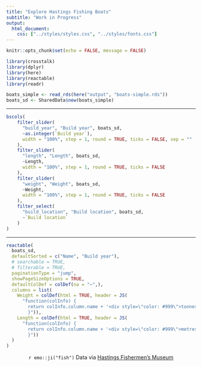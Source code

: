 ```yaml
---
title: "Explore Hastings Fishing Boats"
subtitle: "Work in Progress"
output:
  html_document:
    css: ["../styles/styles.css", "../styles/fonts.css"]
---
```


```r
knitr::opts_chunk$set(echo = FALSE, message = FALSE)
```

```r
library(crosstalk)
library(dplyr)
library(here)
library(reactable)
library(readr)

boats_simple <- read_rds(here("output", "boats-simple.rds"))
boats_sd <- SharedData$new(boats_simple)
```

---

```r
bscols(
    filter_slider(
      "build_year", "Build year", boats_sd, 
      ~as.integer(`Build year`),
      width = "100%", step = 1, round = TRUE, ticks = FALSE, sep = ""
    ),
    filter_slider(
      "length", "Length", boats_sd, 
      ~Length,
      width = "100%", step = 1, round = TRUE, ticks = FALSE
    ),
    filter_slider(
      "weight", "Weight", boats_sd, 
      ~Weight,
      width = "100%", step = 1, round = TRUE, ticks = FALSE
    ),
    filter_select(
      "build_location", "Build location", boats_sd,
      ~`Build location`
    )
)
```

---

```r
reactable(
  boats_sd,
  defaultSorted = c("Name", "Build year"),
  # searchable = TRUE, 
  # filterable = TRUE,
  paginationType = "jump", 
  showPageSizeOptions = TRUE,
  defaultColDef = colDef(na = "—",),
  columns = list(
    Weight = colDef(html = TRUE, header = JS(
      "function(colInfo) {
        return colInfo.column.name + '<div style=\"color: #999\">tonnes</div>'
        }")),
    Length = colDef(html = TRUE, header = JS(
      "function(colInfo) { 
        return colInfo.column.name + '<div style=\"color: #999\">metres</div>' 
        }"))
  )
)
```

<center>`r emo::ji("fish")` Data via [Hastings Fishermen's Museum](https://www.ohps.org.uk/hastings-fishermans-museum/)</center>